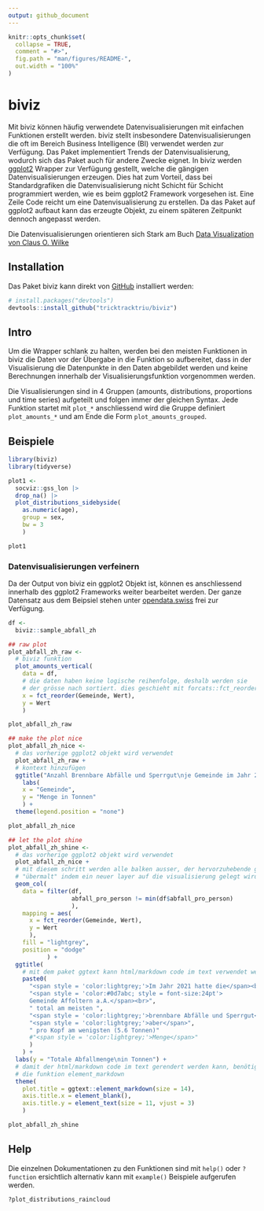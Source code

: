 ```yaml
---
output: github_document
---
```


<!-- README.md is generated from README.Rmd. Please edit that file -->

```r
knitr::opts_chunk$set(
  collapse = TRUE,
  comment = "#>",
  fig.path = "man/figures/README-",
  out.width = "100%"
)

```

# biviz

<!-- badges: start -->
<!-- badges: end -->

Mit biviz können häufig verwendete Datenvisualisierungen mit einfachen Funktionen erstellt werden. biviz stellt insbesondere Datenvisualisierungen die oft im Bereich Business Intelligence (BI) verwendet werden zur Verfügung. Das Paket implementiert Trends der Datenvisualisierung, wodurch sich das Paket auch für andere Zwecke eignet. In biviz werden [ggplot2](https://ggplot2.tidyverse.org/) Wrapper zur Verfügung gestellt, welche die gängigen Datenvisualisierungen erzeugen. Dies hat zum Vorteil, dass bei Standardgrafiken die Datenvisualisierung nicht Schicht für Schicht programmiert werden, wie es beim ggplot2 Framework vorgesehen ist. Eine Zeile Code reicht um eine Datenvisualisierung zu erstellen. Da das Paket auf ggplot2 aufbaut kann das erzeugte Objekt, zu einem späteren Zeitpunkt dennoch angepasst werden.

Die Datenvisualisierungen orientieren sich Stark am Buch [Data Visualization von Claus O. Wilke](https://clauswilke.com/dataviz/)

## Installation

Das Paket biviz kann direkt von [GitHub](https://github.com/) installiert werden:

``` r
# install.packages("devtools")
devtools::install_github("tricktracktriu/biviz")
```

## Intro

Um die Wrapper schlank zu halten, werden bei den meisten Funktionen in biviz die Daten vor der Übergabe in die Funktion so aufbereitet, dass in der Visualisierung die Datenpunkte in den Daten abgebildet werden und keine Berechnungen innerhalb der Visualisierungsfunktion vorgenommen werden.

Die Visualisierungen sind in 4 Gruppen (amounts, distributions, proportions und time series) aufgeteilt und folgen immer der gleichen Syntax. Jede Funktion startet mit `plot_*` anschliessend wird die Gruppe definiert `plot_amounts_*` und am Ende die Form `plot_amounts_grouped`.

## Beispiele

```r
library(biviz)
library(tidyverse)
```


```r
plot1 <- 
  socviz::gss_lon |> 
  drop_na() |>
  plot_distributions_sidebyside(
    as.numeric(age), 
    group = sex, 
    bw = 3
    )

plot1
```

### Datenvisualisierungen verfeinern

Da der Output von biviz ein ggplot2 Objekt ist, können es anschliessend innerhalb des ggplot2 Frameworks weiter bearbeitet werden. Der ganze Datensatz aus dem Beipsiel stehen unter [opendata.swiss](https://opendata.swiss/de/dataset/abfallmengen-und-abfallgebuhren-in-den-gemeinden-im-kanton-zurich-ab-2000/) frei zur Verfügung.

```r
df <- 
  biviz::sample_abfall_zh

## raw plot
plot_abfall_zh_raw <- 
  # biviz funktion
  plot_amounts_vertical(
    data = df,
    # die daten haben keine logische reihenfolge, deshalb werden sie
    # der grösse nach sortiert. dies geschieht mit forcats::fct_reorder
    x = fct_reorder(Gemeinde, Wert),
    y = Wert
    ) 

plot_abfall_zh_raw 

## make the plot nice
plot_abfall_zh_nice <- 
  # das vorherige ggplot2 objekt wird verwendet
  plot_abfall_zh_raw +
  # kontext hinzufügen
  ggtitle("Anzahl Brennbare Abfälle und Sperrgut\nje Gemeinde im Jahr 2021") +
    labs(
    x = "Gemeinde",
    y = "Menge in Tonnen"
    ) +
  theme(legend.position = "none")

plot_abfall_zh_nice

## let the plot shine
plot_abfall_zh_shine <- 
  # das vorherige ggplot2 objekt wird verwendet
  plot_abfall_zh_nice +
  # mit diesem schritt werden alle balken ausser, der hervorzuhebende grau
  # "übermalt" indem ein neuer layer auf die visualisierung gelegt wird
  geom_col(
    data = filter(df, 
                  abfall_pro_person != min(df$abfall_pro_person)
                  ),
    mapping = aes(
      x = fct_reorder(Gemeinde, Wert),
      y = Wert
      ),
    fill = "lightgrey",
    position = "dodge"
           ) +
  ggtitle(
    # mit dem paket ggtext kann html/markdown code im text verwendet werden
    paste0(
      "<span style = 'color:lightgrey;'>Im Jahr 2021 hatte die</span><br>",
      "<span style = 'color:#0d7abc; style = font-size:24pt'>
      Gemeinde Affoltern a.A.</span><br>",
      " total am meisten ",
      "<span style = 'color:lightgrey;'>brennbare Abfälle und Sperrgut</span><br>",
      "<span style = 'color:lightgrey;'>aber</span>",
      " pro Kopf am wenigsten (5.6 Tonnen)"
      #"<span style = 'color:lightgrey;'>Menge</span>"
      )
    ) +
  labs(y = "Totale Abfallmenge\nin Tonnen") +
  # damit der html/markdown code im text gerendert werden kann, benötigt es 
  # die funktion element_markdown
  theme(
    plot.title = ggtext::element_markdown(size = 14),
    axis.title.x = element_blank(),
    axis.title.y = element_text(size = 11, vjust = 3)
    )

plot_abfall_zh_shine

```

## Help

Die einzelnen Dokumentationen zu den Funktionen sind mit `help()` oder `?function` ersichtlich alternativ kann mit `example()` Beispiele aufgerufen werden.

```r

?plot_distributions_raincloud

```

